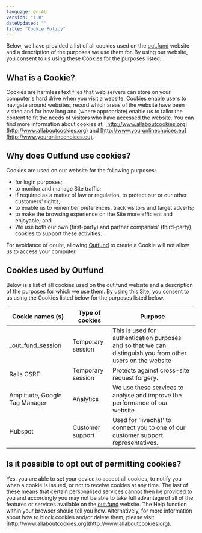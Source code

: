 ```yaml
---
language: en-AU
version: "1.0"
dateUpdated: ""
title: "Cookie Policy"
---
```


Below, we have provided a list of all cookies used on the [out.fund](https://out.fund) website and a description of the purposes we use them for. By using our website, you consent to us using these Cookies for the purposes listed.

## What is a Cookie?

Cookies are harmless text files that web servers can store on your computer's hard drive when you visit a website. Cookies enable users to navigate around websites, record which areas of the website have been visited and for how long and (where appropriate) enable us to tailor the content to fit the needs of visitors who have accessed the website. You can find more information about cookies at: [http://www.allaboutcookies.org](http://www.allaboutcookies.org) and [http://www.youronlinechoices.eu](http://www.youronlinechoices.eu).

## Why does Outfund use cookies?

Cookies are used on our website for the following purposes:

- for login purposes;
- to monitor and manage Site traffic;
- if required as a matter of law or regulation, to protect our or our other customers' rights;
- to enable us to remember preferences, track visitors and target adverts;
- to make the browsing experience on the Site more efficient and enjoyable; and
- We use both our own (first-party) and partner companies' (third-party) cookies to support these activities.

For avoidance of doubt, allowing [Outfund](https://out.fund) to create a Cookie will not allow us to access your computer.

## Cookies used by Outfund

Below is a list of all cookies used on the out.fund website and a description of the purposes for
which we use them. By using this Site, you consent to us using the Cookies listed below for the
purposes listed below.

| Cookie names (s)              | Type of cookies   | Purpose                                                                                                     |
| ----------------------------- | ----------------- | ----------------------------------------------------------------------------------------------------------- |
| \_out_fund_session            | Temporary session | This is used for authentication purposes and so that we can distinguish you from other users on the website |
| Rails CSRF                    | Temporary session | Protects against cross-site request forgery.                                                                |
| Amplitude, Google Tag Manager | Analytics         | We use these services to analyse and improve the performance of our website.                                |
| Hubspot                       | Customer support  | Used for 'livechat' to connect you to one of our customer support representatives.                          |

## Is it possible to opt out of permitting cookies?

Yes, you are able to set your device to accept all cookies, to notify you when a cookie is issued,
or not to receive cookies at any time. The last of these means that certain personalised services
cannot then be provided to you and accordingly you may not be able to take full advantage of all
of the features or services available on the [out.fund](https://out.fund) website. The Help function within your
browser should tell you how. Alternatively, for more information about how to block cookies
and/or delete them, please visit [http://www.allaboutcookies.org](http://www.allaboutcookies.org).
